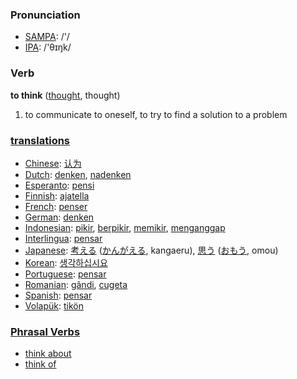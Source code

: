=== Pronunciation ===
*[[w:SAMPA|SAMPA]]: /'/
*[[w:IPA|IPA]]: /'θɪŋk/

=== Verb ===

'''to think''' ([[thought]], thought)

# to communicate to oneself, to try to find a solution to a problem

=== [[translation]]s ===
*[[Chinese]]: [[认为]] 
*[[Dutch]]: [[denken]], [[nadenken]]
*[[Esperanto]]: [[pensi]]
*[[Finnish]]: [[ajatella]]
*[[French]]: [[penser]]
*[[German]]: [[denken]]
*[[Indonesian]]: [[pikir]], [[pikir|berpikir]], [[pikir|memikir]], [[anggap|menganggap]]
*[[Interlingua]]: [[pensar]]
*[[Japanese]]: [[考える]] ([[かんがえる]], kangaeru), [[思う]] ([[おもう]], omou)
*[[Korean]]: [[생각하십시요]] 
*[[Portuguese]]: [[pensar]]
*[[Romanian]]: [[gândi]], [[cugeta]] 
*[[Spanish]]: [[pensar]]
*[[Volapük]]: [[tikön]]

=== [[Phrasal Verb]]s ===
*[[think about]]
*[[think of]]